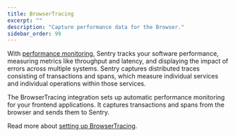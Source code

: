 ```yaml
---
title: BrowserTracing
excerpt: ""
description: "Capture performance data for the Browser."
sidebar_order: 99
---
```


With [performance monitoring](/product/performance/), Sentry tracks your software performance, measuring metrics like throughput and latency, and displaying the impact of errors across multiple systems. Sentry captures distributed traces consisting of transactions and spans, which measure individual services and individual operations within those services.

The BrowserTracing integration sets up automatic performance monitoring for your frontend applications. It captures transactions and spans from the browser and sends them to Sentry.

Read more about [setting up BrowserTracing](./../../../performance/).
